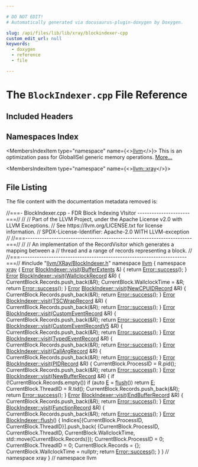 ```yaml
---

# DO NOT EDIT!
# Automatically generated via docusaurus-plugin-doxygen by Doxygen.

slug: /api/files/lib/lib/xray/blockindexer-cpp
custom_edit_url: null
keywords:
  - doxygen
  - reference
  - file

---
```





# The `BlockIndexer.cpp` File Reference

<DoxygenPage pluginConfig={pluginConfig}>



## Included Headers

<IncludesList>
<IncludesListItem
  filePath="llvm/XRay/BlockIndexer.h"
  permalink="/docs/api/files/include/include/llvm/include/llvm/xray/blockindexer-h"
  isLocal="true" />
</IncludesList>

## Namespaces Index

<MembersIndex>

<MembersIndexItem
  type="namespace"
  name={<><a href="/docs/api/namespaces/llvm">llvm</a></>}>
This is an optimization pass for GlobalISel generic memory operations. <a href="/docs/api/namespaces/llvm/#details">More...</a>
</MembersIndexItem>

<MembersIndexItem
  type="namespace"
  name={<><a href="/docs/api/namespaces/llvm/xray">llvm::xray</a></>}>
</MembersIndexItem>

</MembersIndex>


## File Listing

The file content with the documentation metadata removed is:

<ProgramListing>

<Link id="l00001" /><CodeLine lineNumber="1"><span class="doxyHighlightComment">//===- BlockIndexer.cpp - FDR Block Indexing VIsitor ----------------------===//</span></CodeLine>
<Link id="l00002" /><CodeLine lineNumber="2"><span class="doxyHighlightComment">//</span></CodeLine>
<Link id="l00003" /><CodeLine lineNumber="3"><span class="doxyHighlightComment">// Part of the LLVM Project, under the Apache License v2.0 with LLVM Exceptions.</span></CodeLine>
<Link id="l00004" /><CodeLine lineNumber="4"><span class="doxyHighlightComment">// See https://llvm.org/LICENSE.txt for license information.</span></CodeLine>
<Link id="l00005" /><CodeLine lineNumber="5"><span class="doxyHighlightComment">// SPDX-License-Identifier: Apache-2.0 WITH LLVM-exception</span></CodeLine>
<Link id="l00006" /><CodeLine lineNumber="6"><span class="doxyHighlightComment">//</span></CodeLine>
<Link id="l00007" /><CodeLine lineNumber="7"><span class="doxyHighlightComment">//===----------------------------------------------------------------------===//</span></CodeLine>
<Link id="l00008" /><CodeLine lineNumber="8"><span class="doxyHighlightComment">//</span></CodeLine>
<Link id="l00009" /><CodeLine lineNumber="9"><span class="doxyHighlightComment">// An implementation of the RecordVisitor which generates a mapping between a</span></CodeLine>
<Link id="l00010" /><CodeLine lineNumber="10"><span class="doxyHighlightComment">// thread and a range of records representing a block.</span></CodeLine>
<Link id="l00011" /><CodeLine lineNumber="11"><span class="doxyHighlightComment">//</span></CodeLine>
<Link id="l00012" /><CodeLine lineNumber="12"><span class="doxyHighlightComment">//===----------------------------------------------------------------------===//</span></CodeLine>
<Link id="l00013" /><CodeLine lineNumber="13"><span class="doxyHighlightPreprocessor">#include &quot;<a href="/docs/api/files/include/include/llvm/include/llvm/xray/blockindexer-h">llvm/XRay/BlockIndexer.h</a>&quot;</span></CodeLine>
<Link id="l00014" /><CodeLine lineNumber="14"></CodeLine>
<Link id="l00015" /><CodeLine lineNumber="15"><span class="doxyHighlightKeyword">namespace </span><span class="doxyHighlight"><a href="/docs/api/namespaces/llvm">llvm</a> &#123;</span></CodeLine>
<Link id="l00016" /><CodeLine lineNumber="16"><span class="doxyHighlightKeyword">namespace </span><span class="doxyHighlight"><a href="/docs/api/namespaces/llvm/xray">xray</a> &#123;</span></CodeLine>
<Link id="l00017" /><CodeLine lineNumber="17"></CodeLine>
<Link id="l00018" /><CodeLine lineNumber="18" lineLink="/docs/api/classes/llvm/xray/blockindexer/#a17f3d2110e4a16c24aeeb816b490deed"><span class="doxyHighlight"><a href="/docs/api/classes/llvm/error">Error</a> <a href="/docs/api/classes/llvm/xray/blockindexer/#a17f3d2110e4a16c24aeeb816b490deed">BlockIndexer::visit</a>(<a href="/docs/api/classes/llvm/xray/bufferextents">BufferExtents</a> &amp;) &#123; </span><span class="doxyHighlightKeywordFlow">return</span><span class="doxyHighlight"> <a href="/docs/api/classes/llvm/error/#a4dfd0813c3d0e0a30439b5a3e9196b59">Error::success</a>(); &#125;</span></CodeLine>
<Link id="l00019" /><CodeLine lineNumber="19"></CodeLine>
<Link id="l00020" /><CodeLine lineNumber="20" lineLink="/docs/api/classes/llvm/xray/blockindexer/#a96abbb2c11d9ec0595348d9fa373112a"><span class="doxyHighlight"><a href="/docs/api/classes/llvm/error">Error</a> <a href="/docs/api/classes/llvm/xray/blockindexer/#a17f3d2110e4a16c24aeeb816b490deed">BlockIndexer::visit</a>(<a href="/docs/api/classes/llvm/xray/wallclockrecord">WallclockRecord</a> &amp;R) &#123;</span></CodeLine>
<Link id="l00021" /><CodeLine lineNumber="21"><span class="doxyHighlight">  CurrentBlock.Records.push&#95;back(&amp;R);</span></CodeLine>
<Link id="l00022" /><CodeLine lineNumber="22"><span class="doxyHighlight">  CurrentBlock.WallclockTime = &amp;R;</span></CodeLine>
<Link id="l00023" /><CodeLine lineNumber="23"><span class="doxyHighlight">  </span><span class="doxyHighlightKeywordFlow">return</span><span class="doxyHighlight"> <a href="/docs/api/classes/llvm/error/#a4dfd0813c3d0e0a30439b5a3e9196b59">Error::success</a>();</span></CodeLine>
<Link id="l00024" /><CodeLine lineNumber="24"><span class="doxyHighlight">&#125;</span></CodeLine>
<Link id="l00025" /><CodeLine lineNumber="25"></CodeLine>
<Link id="l00026" /><CodeLine lineNumber="26" lineLink="/docs/api/classes/llvm/xray/blockindexer/#a0fe904fb1961c501309b0724343d451f"><span class="doxyHighlight"><a href="/docs/api/classes/llvm/error">Error</a> <a href="/docs/api/classes/llvm/xray/blockindexer/#a17f3d2110e4a16c24aeeb816b490deed">BlockIndexer::visit</a>(<a href="/docs/api/classes/llvm/xray/newcpuidrecord">NewCPUIDRecord</a> &amp;R) &#123;</span></CodeLine>
<Link id="l00027" /><CodeLine lineNumber="27"><span class="doxyHighlight">  CurrentBlock.Records.push&#95;back(&amp;R);</span></CodeLine>
<Link id="l00028" /><CodeLine lineNumber="28"><span class="doxyHighlight">  </span><span class="doxyHighlightKeywordFlow">return</span><span class="doxyHighlight"> <a href="/docs/api/classes/llvm/error/#a4dfd0813c3d0e0a30439b5a3e9196b59">Error::success</a>();</span></CodeLine>
<Link id="l00029" /><CodeLine lineNumber="29"><span class="doxyHighlight">&#125;</span></CodeLine>
<Link id="l00030" /><CodeLine lineNumber="30"></CodeLine>
<Link id="l00031" /><CodeLine lineNumber="31" lineLink="/docs/api/classes/llvm/xray/blockindexer/#ab103bfb701087d03b3d41d72806faab5"><span class="doxyHighlight"><a href="/docs/api/classes/llvm/error">Error</a> <a href="/docs/api/classes/llvm/xray/blockindexer/#a17f3d2110e4a16c24aeeb816b490deed">BlockIndexer::visit</a>(<a href="/docs/api/classes/llvm/xray/tscwraprecord">TSCWrapRecord</a> &amp;R) &#123;</span></CodeLine>
<Link id="l00032" /><CodeLine lineNumber="32"><span class="doxyHighlight">  CurrentBlock.Records.push&#95;back(&amp;R);</span></CodeLine>
<Link id="l00033" /><CodeLine lineNumber="33"><span class="doxyHighlight">  </span><span class="doxyHighlightKeywordFlow">return</span><span class="doxyHighlight"> <a href="/docs/api/classes/llvm/error/#a4dfd0813c3d0e0a30439b5a3e9196b59">Error::success</a>();</span></CodeLine>
<Link id="l00034" /><CodeLine lineNumber="34"><span class="doxyHighlight">&#125;</span></CodeLine>
<Link id="l00035" /><CodeLine lineNumber="35"></CodeLine>
<Link id="l00036" /><CodeLine lineNumber="36" lineLink="/docs/api/classes/llvm/xray/blockindexer/#ac7fcb25dcf9e8f8e5b90e8137be66894"><span class="doxyHighlight"><a href="/docs/api/classes/llvm/error">Error</a> <a href="/docs/api/classes/llvm/xray/blockindexer/#a17f3d2110e4a16c24aeeb816b490deed">BlockIndexer::visit</a>(<a href="/docs/api/classes/llvm/xray/customeventrecord">CustomEventRecord</a> &amp;R) &#123;</span></CodeLine>
<Link id="l00037" /><CodeLine lineNumber="37"><span class="doxyHighlight">  CurrentBlock.Records.push&#95;back(&amp;R);</span></CodeLine>
<Link id="l00038" /><CodeLine lineNumber="38"><span class="doxyHighlight">  </span><span class="doxyHighlightKeywordFlow">return</span><span class="doxyHighlight"> <a href="/docs/api/classes/llvm/error/#a4dfd0813c3d0e0a30439b5a3e9196b59">Error::success</a>();</span></CodeLine>
<Link id="l00039" /><CodeLine lineNumber="39"><span class="doxyHighlight">&#125;</span></CodeLine>
<Link id="l00040" /><CodeLine lineNumber="40"></CodeLine>
<Link id="l00041" /><CodeLine lineNumber="41" lineLink="/docs/api/classes/llvm/xray/blockindexer/#ae5f7e3012570a8d93b505c6a5f8af979"><span class="doxyHighlight"><a href="/docs/api/classes/llvm/error">Error</a> <a href="/docs/api/classes/llvm/xray/blockindexer/#a17f3d2110e4a16c24aeeb816b490deed">BlockIndexer::visit</a>(<a href="/docs/api/classes/llvm/xray/customeventrecordv5">CustomEventRecordV5</a> &amp;R) &#123;</span></CodeLine>
<Link id="l00042" /><CodeLine lineNumber="42"><span class="doxyHighlight">  CurrentBlock.Records.push&#95;back(&amp;R);</span></CodeLine>
<Link id="l00043" /><CodeLine lineNumber="43"><span class="doxyHighlight">  </span><span class="doxyHighlightKeywordFlow">return</span><span class="doxyHighlight"> <a href="/docs/api/classes/llvm/error/#a4dfd0813c3d0e0a30439b5a3e9196b59">Error::success</a>();</span></CodeLine>
<Link id="l00044" /><CodeLine lineNumber="44"><span class="doxyHighlight">&#125;</span></CodeLine>
<Link id="l00045" /><CodeLine lineNumber="45"></CodeLine>
<Link id="l00046" /><CodeLine lineNumber="46" lineLink="/docs/api/classes/llvm/xray/blockindexer/#a050e7d2275da820025454fce8901a50a"><span class="doxyHighlight"><a href="/docs/api/classes/llvm/error">Error</a> <a href="/docs/api/classes/llvm/xray/blockindexer/#a17f3d2110e4a16c24aeeb816b490deed">BlockIndexer::visit</a>(<a href="/docs/api/classes/llvm/xray/typedeventrecord">TypedEventRecord</a> &amp;R) &#123;</span></CodeLine>
<Link id="l00047" /><CodeLine lineNumber="47"><span class="doxyHighlight">  CurrentBlock.Records.push&#95;back(&amp;R);</span></CodeLine>
<Link id="l00048" /><CodeLine lineNumber="48"><span class="doxyHighlight">  </span><span class="doxyHighlightKeywordFlow">return</span><span class="doxyHighlight"> <a href="/docs/api/classes/llvm/error/#a4dfd0813c3d0e0a30439b5a3e9196b59">Error::success</a>();</span></CodeLine>
<Link id="l00049" /><CodeLine lineNumber="49"><span class="doxyHighlight">&#125;</span></CodeLine>
<Link id="l00050" /><CodeLine lineNumber="50"></CodeLine>
<Link id="l00051" /><CodeLine lineNumber="51" lineLink="/docs/api/classes/llvm/xray/blockindexer/#ae22e733deffe118518c1e777f90baf6b"><span class="doxyHighlight"><a href="/docs/api/classes/llvm/error">Error</a> <a href="/docs/api/classes/llvm/xray/blockindexer/#a17f3d2110e4a16c24aeeb816b490deed">BlockIndexer::visit</a>(<a href="/docs/api/classes/llvm/xray/callargrecord">CallArgRecord</a> &amp;R) &#123;</span></CodeLine>
<Link id="l00052" /><CodeLine lineNumber="52"><span class="doxyHighlight">  CurrentBlock.Records.push&#95;back(&amp;R);</span></CodeLine>
<Link id="l00053" /><CodeLine lineNumber="53"><span class="doxyHighlight">  </span><span class="doxyHighlightKeywordFlow">return</span><span class="doxyHighlight"> <a href="/docs/api/classes/llvm/error/#a4dfd0813c3d0e0a30439b5a3e9196b59">Error::success</a>();</span></CodeLine>
<Link id="l00054" /><CodeLine lineNumber="54"><span class="doxyHighlight">&#125;</span></CodeLine>
<Link id="l00055" /><CodeLine lineNumber="55"></CodeLine>
<Link id="l00056" /><CodeLine lineNumber="56" lineLink="/docs/api/classes/llvm/xray/blockindexer/#aee2e6a9c3283f5d4bf635f34c880edc2"><span class="doxyHighlight"><a href="/docs/api/classes/llvm/error">Error</a> <a href="/docs/api/classes/llvm/xray/blockindexer/#a17f3d2110e4a16c24aeeb816b490deed">BlockIndexer::visit</a>(<a href="/docs/api/classes/llvm/xray/pidrecord">PIDRecord</a> &amp;R) &#123;</span></CodeLine>
<Link id="l00057" /><CodeLine lineNumber="57"><span class="doxyHighlight">  CurrentBlock.ProcessID = R.pid();</span></CodeLine>
<Link id="l00058" /><CodeLine lineNumber="58"><span class="doxyHighlight">  CurrentBlock.Records.push&#95;back(&amp;R);</span></CodeLine>
<Link id="l00059" /><CodeLine lineNumber="59"><span class="doxyHighlight">  </span><span class="doxyHighlightKeywordFlow">return</span><span class="doxyHighlight"> <a href="/docs/api/classes/llvm/error/#a4dfd0813c3d0e0a30439b5a3e9196b59">Error::success</a>();</span></CodeLine>
<Link id="l00060" /><CodeLine lineNumber="60"><span class="doxyHighlight">&#125;</span></CodeLine>
<Link id="l00061" /><CodeLine lineNumber="61"></CodeLine>
<Link id="l00062" /><CodeLine lineNumber="62" lineLink="/docs/api/classes/llvm/xray/blockindexer/#ad1338d115a43395af7fa83f02f3e8f7b"><span class="doxyHighlight"><a href="/docs/api/classes/llvm/error">Error</a> <a href="/docs/api/classes/llvm/xray/blockindexer/#a17f3d2110e4a16c24aeeb816b490deed">BlockIndexer::visit</a>(<a href="/docs/api/classes/llvm/xray/newbufferrecord">NewBufferRecord</a> &amp;R) &#123;</span></CodeLine>
<Link id="l00063" /><CodeLine lineNumber="63"><span class="doxyHighlight">  </span><span class="doxyHighlightKeywordFlow">if</span><span class="doxyHighlight"> (!CurrentBlock.Records.empty())</span></CodeLine>
<Link id="l00064" /><CodeLine lineNumber="64"><span class="doxyHighlight">    </span><span class="doxyHighlightKeywordFlow">if</span><span class="doxyHighlight"> (</span><span class="doxyHighlightKeyword">auto</span><span class="doxyHighlight"> <a href="/docs/api/files/lib/lib/ir/builtingcs-cpp/#abb2b3a60ccc38a28239e19a1646e0c8a">E</a> = <a href="/docs/api/classes/llvm/xray/blockindexer/#a6b7ee8c19837fb7c4c10a3bdf9d8667f">flush</a>())</span></CodeLine>
<Link id="l00065" /><CodeLine lineNumber="65"><span class="doxyHighlight">      </span><span class="doxyHighlightKeywordFlow">return</span><span class="doxyHighlight"> <a href="/docs/api/files/lib/lib/ir/builtingcs-cpp/#abb2b3a60ccc38a28239e19a1646e0c8a">E</a>;</span></CodeLine>
<Link id="l00066" /><CodeLine lineNumber="66"></CodeLine>
<Link id="l00067" /><CodeLine lineNumber="67"><span class="doxyHighlight">  CurrentBlock.ThreadID = R.tid();</span></CodeLine>
<Link id="l00068" /><CodeLine lineNumber="68"><span class="doxyHighlight">  CurrentBlock.Records.push&#95;back(&amp;R);</span></CodeLine>
<Link id="l00069" /><CodeLine lineNumber="69"><span class="doxyHighlight">  </span><span class="doxyHighlightKeywordFlow">return</span><span class="doxyHighlight"> <a href="/docs/api/classes/llvm/error/#a4dfd0813c3d0e0a30439b5a3e9196b59">Error::success</a>();</span></CodeLine>
<Link id="l00070" /><CodeLine lineNumber="70"><span class="doxyHighlight">&#125;</span></CodeLine>
<Link id="l00071" /><CodeLine lineNumber="71"></CodeLine>
<Link id="l00072" /><CodeLine lineNumber="72" lineLink="/docs/api/classes/llvm/xray/blockindexer/#a9e5ec134e1b20b6b96c57df7eb5014f4"><span class="doxyHighlight"><a href="/docs/api/classes/llvm/error">Error</a> <a href="/docs/api/classes/llvm/xray/blockindexer/#a17f3d2110e4a16c24aeeb816b490deed">BlockIndexer::visit</a>(<a href="/docs/api/classes/llvm/xray/endbufferrecord">EndBufferRecord</a> &amp;R) &#123;</span></CodeLine>
<Link id="l00073" /><CodeLine lineNumber="73"><span class="doxyHighlight">  CurrentBlock.Records.push&#95;back(&amp;R);</span></CodeLine>
<Link id="l00074" /><CodeLine lineNumber="74"><span class="doxyHighlight">  </span><span class="doxyHighlightKeywordFlow">return</span><span class="doxyHighlight"> <a href="/docs/api/classes/llvm/error/#a4dfd0813c3d0e0a30439b5a3e9196b59">Error::success</a>();</span></CodeLine>
<Link id="l00075" /><CodeLine lineNumber="75"><span class="doxyHighlight">&#125;</span></CodeLine>
<Link id="l00076" /><CodeLine lineNumber="76"></CodeLine>
<Link id="l00077" /><CodeLine lineNumber="77" lineLink="/docs/api/classes/llvm/xray/blockindexer/#a8c1c952419da5e01a41f6184601df81c"><span class="doxyHighlight"><a href="/docs/api/classes/llvm/error">Error</a> <a href="/docs/api/classes/llvm/xray/blockindexer/#a17f3d2110e4a16c24aeeb816b490deed">BlockIndexer::visit</a>(<a href="/docs/api/classes/llvm/xray/functionrecord">FunctionRecord</a> &amp;R) &#123;</span></CodeLine>
<Link id="l00078" /><CodeLine lineNumber="78"><span class="doxyHighlight">  CurrentBlock.Records.push&#95;back(&amp;R);</span></CodeLine>
<Link id="l00079" /><CodeLine lineNumber="79"><span class="doxyHighlight">  </span><span class="doxyHighlightKeywordFlow">return</span><span class="doxyHighlight"> <a href="/docs/api/classes/llvm/error/#a4dfd0813c3d0e0a30439b5a3e9196b59">Error::success</a>();</span></CodeLine>
<Link id="l00080" /><CodeLine lineNumber="80"><span class="doxyHighlight">&#125;</span></CodeLine>
<Link id="l00081" /><CodeLine lineNumber="81"></CodeLine>
<Link id="l00082" /><CodeLine lineNumber="82" lineLink="/docs/api/classes/llvm/xray/blockindexer/#a6b7ee8c19837fb7c4c10a3bdf9d8667f"><span class="doxyHighlight"><a href="/docs/api/classes/llvm/error">Error</a> <a href="/docs/api/classes/llvm/xray/blockindexer/#a6b7ee8c19837fb7c4c10a3bdf9d8667f">BlockIndexer::flush</a>() &#123;</span></CodeLine>
<Link id="l00083" /><CodeLine lineNumber="83"><span class="doxyHighlight">  Indices&#91;&#123;CurrentBlock.ProcessID, CurrentBlock.ThreadID&#125;&#93;.push&#95;back(</span></CodeLine>
<Link id="l00084" /><CodeLine lineNumber="84"><span class="doxyHighlight">      &#123;CurrentBlock.ProcessID, CurrentBlock.ThreadID,</span></CodeLine>
<Link id="l00085" /><CodeLine lineNumber="85"><span class="doxyHighlight">       CurrentBlock.WallclockTime, std::move(CurrentBlock.Records)&#125;);</span></CodeLine>
<Link id="l00086" /><CodeLine lineNumber="86"><span class="doxyHighlight">  CurrentBlock.ProcessID = 0;</span></CodeLine>
<Link id="l00087" /><CodeLine lineNumber="87"><span class="doxyHighlight">  CurrentBlock.ThreadID = 0;</span></CodeLine>
<Link id="l00088" /><CodeLine lineNumber="88"><span class="doxyHighlight">  CurrentBlock.Records = &#123;&#125;;</span></CodeLine>
<Link id="l00089" /><CodeLine lineNumber="89"><span class="doxyHighlight">  CurrentBlock.WallclockTime = </span><span class="doxyHighlightKeyword">nullptr</span><span class="doxyHighlight">;</span></CodeLine>
<Link id="l00090" /><CodeLine lineNumber="90"><span class="doxyHighlight">  </span><span class="doxyHighlightKeywordFlow">return</span><span class="doxyHighlight"> <a href="/docs/api/classes/llvm/error/#a4dfd0813c3d0e0a30439b5a3e9196b59">Error::success</a>();</span></CodeLine>
<Link id="l00091" /><CodeLine lineNumber="91"><span class="doxyHighlight">&#125;</span></CodeLine>
<Link id="l00092" /><CodeLine lineNumber="92"></CodeLine>
<Link id="l00093" /><CodeLine lineNumber="93"><span class="doxyHighlight">&#125; </span><span class="doxyHighlightComment">// namespace xray</span></CodeLine>
<Link id="l00094" /><CodeLine lineNumber="94"><span class="doxyHighlight">&#125; </span><span class="doxyHighlightComment">// namespace llvm</span></CodeLine>

</ProgramListing>


</DoxygenPage>
